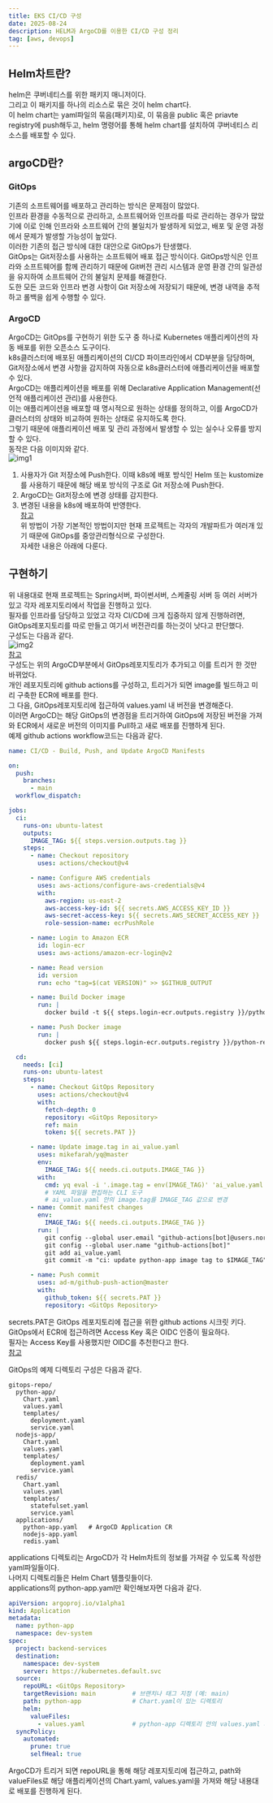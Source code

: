 ```yaml
---
title: EKS CI/CD 구성 
date: 2025-08-24
description: HELM과 ArgoCD를 이용한 CI/CD 구성 정리
tag: [aws, devops]
---  
```


## Helm차트란?  
helm은 쿠버네티스를 위한 패키지 매니저이다.  
그리고 이 패키지를 하나의 리소스로 묶은 것이 helm chart다.  
이 helm chart는 yaml파일의 묶음(패키지)로, 이 묶음을 public 혹은 priavte registry에 push해두고, helm 명령어를 통해 helm chart를 설치하여 쿠버네티스 리소스를 배포할 수 있다.  

## argoCD란?  
### GitOps  
기존의 소프트웨어를 배포하고 관리하는 방식은 문제점이 많았다.  
인프라 환경을 수동적으로 관리하고, 소프트웨어와 인프라를 따로 관리하는 경우가 많았기에 이로 인해 인프라와 소프트웨어 간의 불일치가 발생하게 되었고, 배포 및 운영 과정에서 문제가 발생할 가능성이 높았다.  
이러한 기존의 접근 방식에 대한 대안으로 GitOps가 탄생했다.  
GitOps는 Git저장소를 사용하는 소프트웨어 배포 접근 방식이다. GitOps방식은 인프라와 소프트웨어를 함께 관리하기 때문에 Git버전 관리 시스템과 운영 환경 간의 일관성을 유지하여 소프트웨어 간의 불일치 문제를 해결한다.  
도한 모든 코드와 인프라 변경 사항이 Git 저장소에 저장되기 때문에, 변경 내역을 추적하고 롤백을 쉽게 수행할 수 있다.  
### ArgoCD  
ArgoCD는 GitOps를 구현하기 위한 도구 중 하나로 Kubernetes 애플리케이션의 자동 배포를 위한 오픈소스 도구이다.  
k8s클러스터에 배포된 애플리케이션의 CI/CD 파이프라인에서 CD부분을 담당하며, Git저장소에서 변경 사항을 감지하여 자동으로 k8s클러스터에 애플리케이션을 배포할 수 있다.  
ArgoCD는 애플리케이션을 배포를 위해 Declarative Application Management(선언적 애플리케이션 관리)를 사용한다.  
이는 애플리케이션을 배포할 때 명시적으로 원하는 상태를 정의하고, 이를 ArgoCD가 클러스터의 상태와 비교하여 원하는 상태로 유지하도록 한다.  
그렇기 때문에 애플리케이션 배포 및 관리 과정에서 발생할 수 있는 실수나 오류를 방지할 수 있다.  
동작은 다음 이미지와 같다.  
![img1](https://img1.daumcdn.net/thumb/R1280x0/?scode=mtistory2&fname=https%3A%2F%2Fblog.kakaocdn.net%2Fdna%2FKVvgd%2FbtsfaKnE1V3%2FAAAAAAAAAAAAAAAAAAAAACUqE9_VK-KuZ7dke2AgQPpmGokeGfGXEmjqi_mlgObS%2Fimg.png%3Fcredential%3DyqXZFxpELC7KVnFOS48ylbz2pIh7yKj8%26expires%3D1756652399%26allow_ip%3D%26allow_referer%3D%26signature%3DOsp4Do6%252FgxoEhh8NPvs14k10Jf8%253D)  
1. 사용자가 Git 저장소에 Push한다. 이때 k8s에 배포 방식인 Helm 또는 kustomize를 사용하기 때문에 해당 배포 방식의 구조로 Git 저장소에 Push한다.  
2. ArgoCD는 Git저장소에 변경 상태를 감지한다.  
3. 변경된 내용을 k8s에 배포하여 반영한다.  
[참고](https://wlsdn3004.tistory.com/37)  
위 방법이 가장 기본적인 방법이지만 현재 프로젝트는 각자의 개발파트가 여러개 있기 때문에 GitOps를 중앙관리형식으로 구성한다.  
자세한 내용은 아래에 다룬다.  

## 구현하기  
위 내용대로 현재 프로젝트는 Spring서버, 파이썬서버, 스케줄링 서버 등 여러 서버가 있고 각자 레포지토리에서 작업을 진행하고 있다.  
필자를 인프라를 담당하고 있었고 각자 CI/CD에 크게 집중하지 않게 진행하려면, GitOps레포지토리를 따로 만들고 여기서 버전관리를 하는것이 낫다고 판단했다.  
구성도는 다음과 같다.  
![img2](https://img1.daumcdn.net/thumb/R1280x0/?scode=mtistory2&fname=https%3A%2F%2Fblog.kakaocdn.net%2Fdna%2FcxMc2n%2FbtsAmDpqYvZ%2FAAAAAAAAAAAAAAAAAAAAAK-Y0-ODAaqAQJLVIAZpwCM3A7LOoz6cWqotPtMaeBWp%2Fimg.png%3Fcredential%3DyqXZFxpELC7KVnFOS48ylbz2pIh7yKj8%26expires%3D1756652399%26allow_ip%3D%26allow_referer%3D%26signature%3Dg9EUDQ4skhymV8MELYwKGeEprpA%253D)  
[참고](https://dev-scratch.tistory.com/181)   
구성도는 위의 ArgoCD부분에서 GitOps레포지토리가 추가되고 이를 트리거 한 것만 바뀌었다.  
개인 레포지토리에 github actions를 구성하고, 트리거가 되면 image를 빌드하고 미리 구축한 ECR에 배포를 한다.  
그 다음, GitOps레포지토리에 접근하여 values.yaml 내 버전을 변경해준다.  
이러면 ArgoCD는 해당 GitOps의 변경점을 트리거하여 GitOps에 저장된 버전을 가져와 ECR에서 새로운 버전의 이미지를 Pull하고 새로 배포를 진행하게 된다.  
예제 github actions workflow코드는 다음과 같다.  
```yaml
name: CI/CD - Build, Push, and Update ArgoCD Manifests

on:
  push:
    branches:
      - main
  workflow_dispatch:

jobs:
  ci:
    runs-on: ubuntu-latest
    outputs:
      IMAGE_TAG: ${{ steps.version.outputs.tag }}
    steps:
      - name: Checkout repository
        uses: actions/checkout@v4

      - name: Configure AWS credentials
        uses: aws-actions/configure-aws-credentials@v4
        with:
          aws-region: us-east-2
          aws-access-key-id: ${{ secrets.AWS_ACCESS_KEY_ID }}
          aws-secret-access-key: ${{ secrets.AWS_SECRET_ACCESS_KEY }}
          role-session-name: ecrPushRole

      - name: Login to Amazon ECR
        id: login-ecr
        uses: aws-actions/amazon-ecr-login@v2

      - name: Read version
        id: version
        run: echo "tag=$(cat VERSION)" >> $GITHUB_OUTPUT

      - name: Build Docker image
        run: |
          docker build -t ${{ steps.login-ecr.outputs.registry }}/python-repo:${{ steps.version.outputs.tag }} .

      - name: Push Docker image
        run: |
          docker push ${{ steps.login-ecr.outputs.registry }}/python-repo:${{ steps.version.outputs.tag }}

  cd:
    needs: [ci]
    runs-on: ubuntu-latest
    steps:
      - name: Checkout GitOps Repository
        uses: actions/checkout@v4
        with:
          fetch-depth: 0
          repository: <GitOps Repository>
          ref: main
          token: ${{ secrets.PAT }}

      - name: Update image.tag in ai_value.yaml
        uses: mikefarah/yq@master
        env:
          IMAGE_TAG: ${{ needs.ci.outputs.IMAGE_TAG }}
        with:
          cmd: yq eval -i '.image.tag = env(IMAGE_TAG)' 'ai_value.yaml'
          # YAML 파일을 편집하는 CLI 도구
          # ai_value.yaml 안의 image.tag를 IMAGE_TAG 값으로 변경
      - name: Commit manifest changes
        env:
          IMAGE_TAG: ${{ needs.ci.outputs.IMAGE_TAG }}
        run: |
          git config --global user.email "github-actions[bot]@users.noreply.github.com"
          git config --global user.name "github-actions[bot]"
          git add ai_value.yaml
          git commit -m "ci: update python-app image tag to $IMAGE_TAG" || echo "No changes to commit"

      - name: Push commit
        uses: ad-m/github-push-action@master
        with:
          github_token: ${{ secrets.PAT }}
          repository: <GitOps Repository>

```
secrets.PAT은 GitOps 레포지토리에 접근을 위한 github actions 시크릿 키다.  
GitOps에서 ECR에 접근하려면 Access Key 혹은 OIDC 인증이 필요하다.  
필자는 Access Key를 사용했지만 OIDC를 추천한다고 한다.  
[참고](https://www.allssu.com/blog/aws-oidc-gitlab-ci/)  

GitOps의 예제 디렉토리 구성은 다음과 같다.  
```pgsql
gitops-repo/
  python-app/
    Chart.yaml
    values.yaml
    templates/
      deployment.yaml
      service.yaml
  nodejs-app/
    Chart.yaml
    values.yaml
    templates/
      deployment.yaml
      service.yaml
  redis/
    Chart.yaml
    values.yaml
    templates/
      statefulset.yaml
      service.yaml
  applications/
    python-app.yaml   # ArgoCD Application CR
    nodejs-app.yaml
    redis.yaml
```
applications 디렉토리는 ArgoCD가 각 Helm차트의 정보를 가져갈 수 있도록 작성한 yaml파일들이다.  
나머지 디렉토리들은 Helm Chart 템플릿들이다.  
applications의 python-app.yaml만 확인해보자면 다음과 같다.  
```yaml
apiVersion: argoproj.io/v1alpha1
kind: Application
metadata:
  name: python-app
  namespace: dev-system
spec:
  project: backend-services
  destination:
    namespace: dev-system
    server: https://kubernetes.default.svc
  source:
    repoURL: <GitOps Repository>
    targetRevision: main          # 브랜치나 태그 지정 (예: main)
    path: python-app              # Chart.yaml이 있는 디렉토리
    helm:
      valueFiles:
        - values.yaml             # python-app 디렉토리 안의 values.yaml 사용
  syncPolicy:
    automated:
      prune: true
      selfHeal: true
```
ArgoCD가 트리거 되면 repoURL을 통해 해당 레포지토리에 접근하고, path와 valueFiles로 해당 애플리케이션의 Chart.yaml, values.yaml을 가져와 해당 내용대로 배포를 진행하게 된다.  
